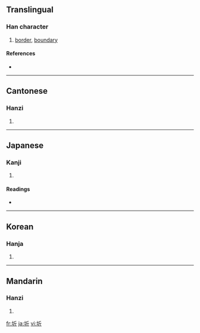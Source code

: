 {{also|垠}}
==Translingual==

===Han character===
{{Han char|rn=32|rad=土|as=04|sn=7|four=4212<sub>1</sub>|canj=土竹一中 (GHML)}}

# [[border]], [[boundary]]

====References====
* {{Han ref|kx=0224.190|dkj=04903|dj=0459.070|hdz=10423.070|uh=573B|ud=22331|bh=A7A6|bd=42918}}

----

==Cantonese==

===Hanzi===
{{yue-hanzi|jyut=|y=kei4, ngan4}}

# {{defn|Cantonese}}

----

==Japanese==

===Kanji===
{{ja-kanji|grade=|rs=土04}}

# {{defn|Japanese}}

====Readings====
* {{ja-readings|on=[[き]] (ki), [[ぎん]] (gin)|kun=[[さかい]] (sakai)}}

----

==Korean==

===Hanja===
{{ko-hanja|hangeul=[[기]], [[은]]|rv=gi, eun|mr=ki, ŭn}}

# {{defn|Korean}}

----

==Mandarin==

===Hanzi===
{{cmn-hanzi|pin=[[qí]] ([[qi2]]), [[yín]] ([[yin2]])|wg=ch'i<sup>2</sup>, yin<sup>2</sup>}}

# {{defn|Mandarin}}

[[fr:圻]]
[[ja:圻]]
[[vi:圻]]